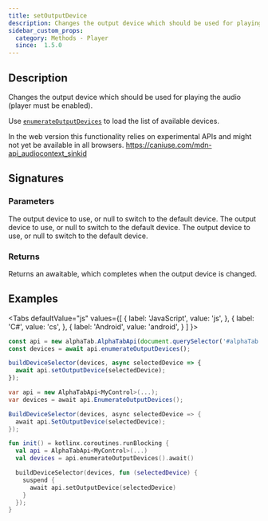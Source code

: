 ```yaml
---
title: setOutputDevice
description: Changes the output device which should be used for playing the audio.
sidebar_custom_props:
  category: Methods - Player
  since:  1.5.0
---
```



<SinceBadge since="1.5.0" />


## Description
Changes the output device which should be used for playing the audio (player must be enabled).

Use [`enumerateOutputDevices`](./enumerateoutputdevices.mdx) to load the list of available devices.

In the web version this functionality relies on experimental APIs and might not yet be available in all browsers. https://caniuse.com/mdn-api_audiocontext_sinkid

## Signatures

<TypeTable>
    <TypeRow type="js" name="async function setOutputDevice(outputDevice)" />
    <TypeRow type="net" name="Task SetOutputDevice(ISynthOutputDevice outputDevice)" />
    <TypeRow type="android" name="fun setOutputDevice(ISynthOutputDevice outputDevice): Deferred<Unit>" />
</TypeTable>

### Parameters

<ParameterTable>
    <ParameterRow platform="js" name="outputDevice" type="ISynthOutputDevice|null">
        The output device to use, or null to switch to the default device.
    </ParameterRow>
    <ParameterRow platform="net" name="outputDevice" type="ISynthOutputDevice?">
        The output device to use, or null to switch to the default device.
    </ParameterRow>
    <ParameterRow platform="android" name="outputDevice" type="ISynthOutputDevice?">
        The output device to use, or null to switch to the default device.
    </ParameterRow>
</ParameterTable>

### Returns
Returns an awaitable, which completes when the output device is changed.

## Examples

<Tabs
  defaultValue="js"
  values={[
    { label: 'JavaScript', value: 'js', },
    { label: 'C#', value: 'cs', },
    { label: 'Android', value: 'android', }
  ]
}>
<TabItem value="js">

```js
const api = new alphaTab.AlphaTabApi(document.querySelector('#alphaTab'));
const devices = await api.enumerateOutputDevices();

buildDeviceSelector(devices, async selectedDevice => {
  await api.setOutputDevice(selectedDevice);
});
```

</TabItem>
<TabItem value="cs">

```csharp
var api = new AlphaTabApi<MyControl>(...);
var devices = await api.EnumerateOutputDevices();

BuildDeviceSelector(devices, async selectedDevice => {
  await api.SetOutputDevice(selectedDevice);
});
```

</TabItem>
<TabItem value="android">

```kotlin
fun init() = kotlinx.coroutines.runBlocking {
  val api = AlphaTabApi<MyControl>(...)
  val devices = api.enumerateOutputDevices().await()

  buildDeviceSelector(devices, fun (selectedDevice) {
    suspend {
      await api.setOutputDevice(selectedDevice)
    }
  });
}

```

</TabItem>
</Tabs>